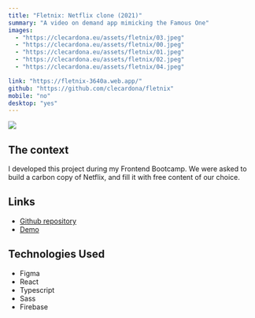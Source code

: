 ---
title: "Fletnix: Netflix clone (2021)"
summary: "A video on demand app mimicking the Famous One"
images:
  - "https://clecardona.eu/assets/fletnix/03.jpeg"
  - "https://clecardona.eu/assets/fletnix/00.jpeg"
  - "https://clecardona.eu/assets/fletnix/01.jpeg"
  - "https://clecardona.eu/assets/fletnix/02.jpeg"
  - "https://clecardona.eu/assets/fletnix/04.jpeg"

link: "https://fletnix-3640a.web.app/"
github: "https://github.com/clecardona/fletnix"
mobile: "no"
desktop: "yes"
---

<div
  style={{
    width: 150,
    display: "flex",
    width: "100%",
    justifyContent: "center",
  }}
>
  <img
    src='https://clecardona.eu/assets/fletnix/fletnix.png'
    style={{ width: 150 }}
  />
</div>

## The context

I developed this project during my Frontend Bootcamp.
We were asked to build a carbon copy of Netflix, and fill it with free content of our choice.

## Links

- [Github repository ](https://github.com/clecardona/fletnix)
- [Demo](https://fletnix-3640a.web.app/)

## Technologies Used

- Figma
- React
- Typescript
- Sass
- Firebase
